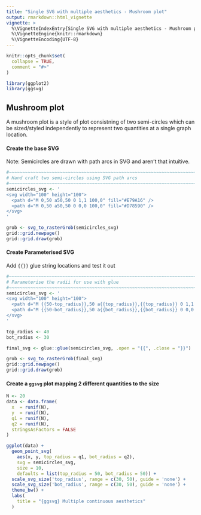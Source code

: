 ```yaml
---
title: "Single SVG with multiple aesthetics - Mushroom plot"
output: rmarkdown::html_vignette
vignette: >
  %\VignetteIndexEntry{Single SVG with multiple aesthetics - Mushroom plot}
  %\VignetteEngine{knitr::rmarkdown}
  %\VignetteEncoding{UTF-8}
---
```


```r
knitr::opts_chunk$set(
  collapse = TRUE,
  comment = "#>"
)
```

```r
library(ggplot2)
library(ggsvg)
```



## Mushroom plot 

A mushroom plot is a style of plot consistning of two semi-circles which can be 
sized/styled independently to represent two quantities at a single graph 
location.


#### Create the base SVG

Note: Semicircles are drawn with path arcs in SVG and aren't that intuitive.

```r
#~~~~~~~~~~~~~~~~~~~~~~~~~~~~~~~~~~~~~~~~~~~~~~~~~~~~~~~~~~~~~~~~~~~~~~~~~~
# Hand craft two semi-circles using SVG path arcs
#~~~~~~~~~~~~~~~~~~~~~~~~~~~~~~~~~~~~~~~~~~~~~~~~~~~~~~~~~~~~~~~~~~~~~~~~~~
semicircles_svg <- '
<svg width="100" height="100">
  <path d="M 0,50 a50,50 0 1,1 100,0" fill="#E79A16" />
  <path d="M 0,50 a50,50 0 0,0 100,0" fill="#D78590" />
</svg>
'

grob <- svg_to_rasterGrob(semicircles_svg)
grid::grid.newpage()
grid::grid.draw(grob)
```

#### Create Parameterised SVG

Add `{{}}` glue string locations and test it out

```r
#~~~~~~~~~~~~~~~~~~~~~~~~~~~~~~~~~~~~~~~~~~~~~~~~~~~~~~~~~~~~~~~~~~~~~~~~~~
# Parameterise the radii for use with glue
#~~~~~~~~~~~~~~~~~~~~~~~~~~~~~~~~~~~~~~~~~~~~~~~~~~~~~~~~~~~~~~~~~~~~~~~~~~
semicircles_svg <- '
<svg width="100" height="100">
  <path d="M {{50-top_radius}},50 a{{top_radius}},{{top_radius}} 0 1,1 {{2*top_radius}},0" fill="#E79A16" />
  <path d="M {{50-bot_radius}},50 a{{bot_radius}},{{bot_radius}} 0 0,0 {{2*bot_radius}},0" fill="#D78590" />
</svg>
'

top_radius <- 40
bot_radius <- 30

final_svg <- glue::glue(semicircles_svg, .open = "{{", .close = "}}")

grob <- svg_to_rasterGrob(final_svg)
grid::grid.newpage()
grid::grid.draw(grob)
```

#### Create a `ggsvg` plot mapping 2 different quantities to the size

```r
N <- 20
data <- data.frame(
  x  = runif(N),
  y  = runif(N),
  q1 = runif(N),
  q2 = runif(N),
  stringsAsFactors = FALSE
)

ggplot(data) + 
  geom_point_svg(
    aes(x, y, top_radius = q1, bot_radius = q2), 
    svg = semicircles_svg,
    size = 10,
    defaults = list(top_radius = 50, bot_radius = 50)) +
  scale_svg_size('top_radius', range = c(30, 50), guide = 'none') + 
  scale_svg_size('bot_radius', range = c(30, 50), guide = 'none') + 
  theme_bw() +
  labs(
    title = "{ggsvg} Multiple continuous aesthetics"
  )
```

